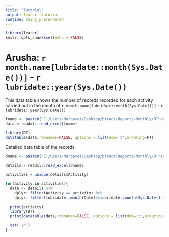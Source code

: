 ---
title: "Tutorial"
output: learnr::tutorial
runtime: shiny_prerendered
---

```{r setup, include=FALSE}
library(learnr)
knitr::opts_chunk$set(echo = FALSE)
```

# Arusha: `r month.name[lubridate::month(Sys.Date())]` - `r lubridate::year(Sys.Date())`

This data table shows the number of records recorded for each activity carried out in the month of `r month.name[lubridate::month(Sys.Date())]` - `r lubridate::year(Sys.Date())`

```{r, echo=FALSE}
fname <- paste0("C:/Users/Margaret/Desktop/btract/Reports/Monthly/BTracT Monthly Report - Sendusu ", months(lubridate::date(Sys.Date()-1)),"-",lubridate::year(Sys.Date()-1),".xls")
data = readxl::read_excel(fname)
```


```{r, fig.align='center', fig.pos='htb!', echo=FALSE, cache=FALSE, warning = FALSE, message = FALSE, tidy=TRUE}
library(DT)
datatable(data,rownames=FALSE, options = list(dom='t',ordering=F))
```

Detailed data table of the records


```{r, fig.align='center', fig.pos='htb!', echo=FALSE, cache=FALSE, warning = FALSE, message = FALSE, tidy=TRUE}
dname <- paste0("C:/Users/Margaret/Desktop/btract/Reports/Monthly/BTracT Monthly Report Details - Sendusu ", months(lubridate::date(Sys.Date()-1)),"-",lubridate::year(Sys.Date()-1),".xls")

details = readxl::read_excel(dname)

activities = unique(details$Activity)

for(activity in activities){
  data <- details %>%
    dplyr::filter(Activity == activity) %>%
    dplyr::filter(lubridate::month(Date)==lubridate::month(Sys.Date()-1) &  lubridate::year(as.Date(Date))==lubridate::year(Sys.Date()-1)) %>%
  
  print(activity)
  library(DT)
  print(datatable(data,rownames=FALSE, options = list(dom='t',ordering=F)))

  cat('\n')
}

```